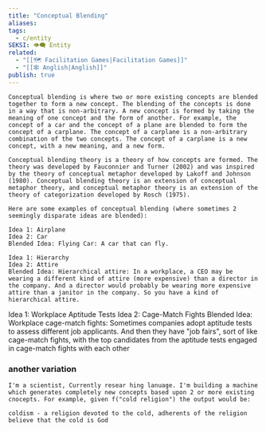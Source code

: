```yaml
---
title: "Conceptual Blending"
aliases: 
tags:
  - c/entity
SEKSI: 👁️‍🗨️ Entity
related:
  - "[[🗺️ Facilitation Games|Facilitation Games]]"
  - "[[🕸️ Anglish|Anglish]]"
publish: true
---
```



```
Conceptual blending is where two or more existing concepts are blended together to form a new concept. The blending of the concepts is done in a way that is non-arbitrary. A new concept is formed by taking the meaning of one concept and the form of another. For example, the concept of a car and the concept of a plane are blended to form the concept of a carplane. The concept of a carplane is a non-arbitrary combination of the two concepts. The concept of a carplane is a new concept, with a new meaning, and a new form.

Conceptual blending theory is a theory of how concepts are formed. The theory was developed by Fauconnier and Turner (2002) and was inspired by the theory of conceptual metaphor developed by Lakoff and Johnson (1980). Conceptual blending theory is an extension of conceptual metaphor theory, and conceptual metaphor theory is an extension of the theory of categorization developed by Rosch (1975).

Here are some examples of conceptual blending (where sometimes 2 seemingly disparate ideas are blended):

Idea 1: Airplane
Idea 2: Car
Blended Idea: Flying Car: A car that can fly.

Idea 1: Hierarchy
Idea 2: Attire
Blended Idea: Hierarchical attire: In a workplace, a CEO may be wearing a different kind of attire (more expensive) than a director in the company. And a director would probably be wearing more expensive attire than a janitor in the company. So you have a kind of hierarchical attire.
```

Idea 1: Workplace Aptitude Tests
Idea 2: Cage-Match Fights
Blended Idea: Workplace cage-match fights: Sometimes companies adopt aptitude tests to assess different job applicants. And then they have "job fairs", sort of like cage-match fights, with the top candidates from the aptitude tests engaged in cage-match fights with each other

### another variation

```
I'm a scientist, Currently resear hing lanuage. I'm building a machine which generates completely new concepts based upon 2 or more existing cnocepts. For example, given f("cold religion") the output would be:

coldism - a religion devoted to the cold, adherents of the religion believe that the cold is God
```
